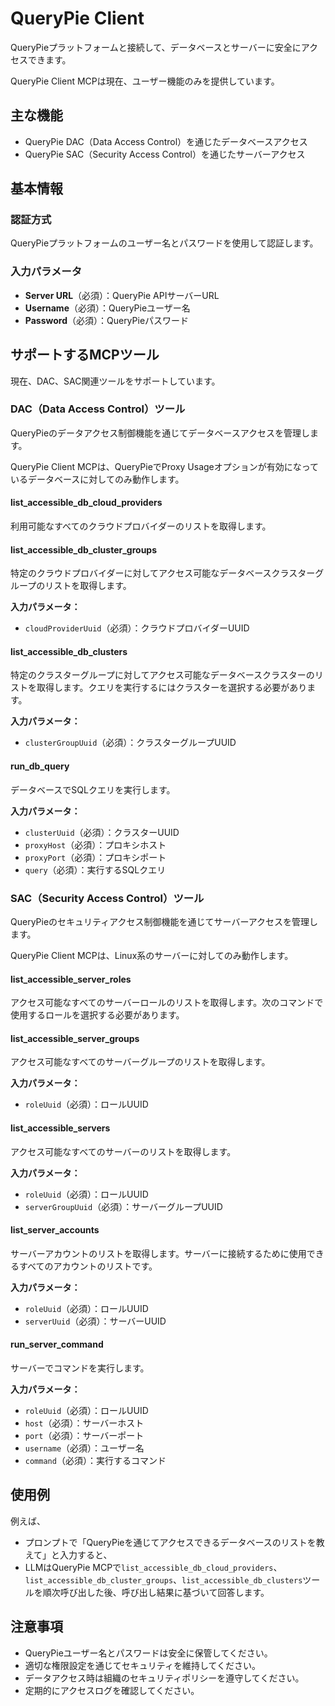 
# QueryPie Client

QueryPieプラットフォームと接続して、データベースとサーバーに安全にアクセスできます。

<Callout >
QueryPie Client MCPは現在、ユーザー機能のみを提供しています。
</Callout>

## 主な機能
- QueryPie DAC（Data Access Control）を通じたデータベースアクセス
- QueryPie SAC（Security Access Control）を通じたサーバーアクセス

## 基本情報

### 認証方式
QueryPieプラットフォームのユーザー名とパスワードを使用して認証します。

### 入力パラメータ
- **Server URL**（必須）：QueryPie APIサーバーURL
- **Username**（必須）：QueryPieユーザー名
- **Password**（必須）：QueryPieパスワード

## サポートするMCPツール
現在、DAC、SAC関連ツールをサポートしています。

### DAC（Data Access Control）ツール
QueryPieのデータアクセス制御機能を通じてデータベースアクセスを管理します。

<Callout type="info">
QueryPie Client MCPは、QueryPieでProxy Usageオプションが有効になっているデータベースに対してのみ動作します。
</Callout>

#### list_accessible_db_cloud_providers
利用可能なすべてのクラウドプロバイダーのリストを取得します。

#### list_accessible_db_cluster_groups
特定のクラウドプロバイダーに対してアクセス可能なデータベースクラスターグループのリストを取得します。

**入力パラメータ：**
- `cloudProviderUuid`（必須）：クラウドプロバイダーUUID

#### list_accessible_db_clusters
特定のクラスターグループに対してアクセス可能なデータベースクラスターのリストを取得します。クエリを実行するにはクラスターを選択する必要があります。

**入力パラメータ：**
- `clusterGroupUuid`（必須）：クラスターグループUUID

#### run_db_query
データベースでSQLクエリを実行します。

**入力パラメータ：**
- `clusterUuid`（必須）：クラスターUUID
- `proxyHost`（必須）：プロキシホスト
- `proxyPort`（必須）：プロキシポート
- `query`（必須）：実行するSQLクエリ

### SAC（Security Access Control）ツール
QueryPieのセキュリティアクセス制御機能を通じてサーバーアクセスを管理します。

<Callout type="info">
QueryPie Client MCPは、Linux系のサーバーに対してのみ動作します。
</Callout>

#### list_accessible_server_roles
アクセス可能なすべてのサーバーロールのリストを取得します。次のコマンドで使用するロールを選択する必要があります。

#### list_accessible_server_groups
アクセス可能なすべてのサーバーグループのリストを取得します。

**入力パラメータ：**
- `roleUuid`（必須）：ロールUUID

#### list_accessible_servers
アクセス可能なすべてのサーバーのリストを取得します。

**入力パラメータ：**
- `roleUuid`（必須）：ロールUUID
- `serverGroupUuid`（必須）：サーバーグループUUID

#### list_server_accounts
サーバーアカウントのリストを取得します。サーバーに接続するために使用できるすべてのアカウントのリストです。

**入力パラメータ：**
- `roleUuid`（必須）：ロールUUID
- `serverUuid`（必須）：サーバーUUID

#### run_server_command
サーバーでコマンドを実行します。

**入力パラメータ：**
- `roleUuid`（必須）：ロールUUID
- `host`（必須）：サーバーホスト
- `port`（必須）：サーバーポート
- `username`（必須）：ユーザー名
- `command`（必須）：実行するコマンド

## 使用例

例えば、
- プロンプトで「QueryPieを通じてアクセスできるデータベースのリストを教えて」と入力すると、
- LLMはQueryPie MCPで`list_accessible_db_cloud_providers`、`list_accessible_db_cluster_groups`、`list_accessible_db_clusters`ツールを順次呼び出した後、呼び出し結果に基づいて回答します。

## 注意事項
- QueryPieユーザー名とパスワードは安全に保管してください。
- 適切な権限設定を通じてセキュリティを維持してください。
- データアクセス時は組織のセキュリティポリシーを遵守してください。
- 定期的にアクセスログを確認してください。 